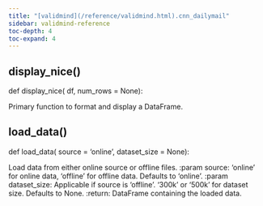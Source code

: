```yaml
---
title: "[validmind](/reference/validmind.html).cnn_dailymail"
sidebar: validmind-reference
toc-depth: 4
toc-expand: 4
---
```


## display_nice[()]{.muted}

<!-- function.qmd.jinja2 - function signature -->

::: {.signature}

<span class="signature">
<span class="kw">def</span> <span class="name">display_nice</span>(
    <span class="param"><span class="n">df</span></span>,    <span class="param"><span class="n">num_rows</span> <span class="o">=</span> <span class="kc">None</span></span>):</span>
</span>

:::

Primary function to format and display a DataFrame.

## load_data[()]{.muted}

<!-- function.qmd.jinja2 - function signature -->

::: {.signature}

<span class="signature">
<span class="kw">def</span> <span class="name">load_data</span>(
    <span class="param"><span class="n">source</span> <span class="o">=</span> <span class="kc">'online'</span></span>,    <span class="param"><span class="n">dataset_size</span> <span class="o">=</span> <span class="kc">None</span></span>):</span>
</span>

:::

Load data from either online source or offline files. :param source: 'online' for online data, 'offline' for offline data. Defaults to 'online'. :param dataset_size: Applicable if source is 'offline'. '300k' or '500k' for dataset size. Defaults to None. :return: DataFrame containing the loaded data.
